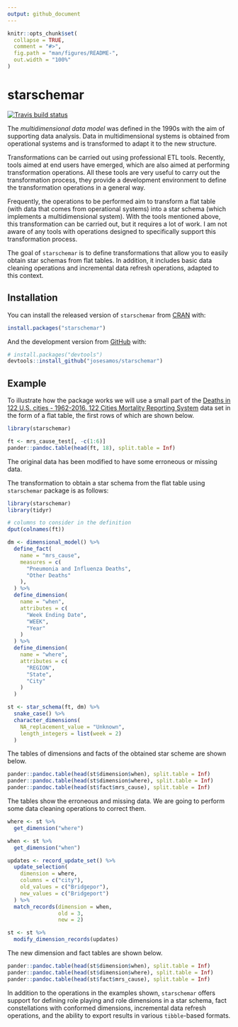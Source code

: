 ```yaml
---
output: github_document
---
```


<!-- README.md is generated from README.Rmd. Please edit that file -->

```r
knitr::opts_chunk$set(
  collapse = TRUE,
  comment = "#>",
  fig.path = "man/figures/README-",
  out.width = "100%"
)
```

# starschemar

<!-- badges: start -->
[![Travis build status](https://travis-ci.com/josesamos/starschemar.svg?branch=master)](https://travis-ci.com/josesamos/starschemar)
<!-- badges: end -->

The *multidimensional data model* was defined in the 1990s with the aim of supporting data analysis. Data in multidimensional systems is obtained from operational systems and is transformed to adapt it to the new structure.

Transformations can be carried out using professional ETL tools. Recently, tools aimed at end users have emerged, which are also aimed at performing transformation operations. All these tools are very useful to carry out the transformation process, they provide a development environment to define the transformation operations in a general way.

Frequently, the operations to be performed aim to transform a flat table (with data that comes from operational systems) into a star schema (which implements a multidimensional system). With the tools mentioned above, this transformation can be carried out, but it requires a lot of work. I am not aware of any tools with operations designed to specifically support this transformation process. 

The goal of `starschemar` is to define transformations that allow you to easily obtain star schemas from flat tables. In addition, it includes basic data cleaning operations and incremental data refresh operations, adapted to this context.


## Installation

You can install the released version of `starschemar` from [CRAN](https://CRAN.R-project.org) with:

``` r
install.packages("starschemar")
```

And the development version from [GitHub](https://github.com/) with:

``` r
# install.packages("devtools")
devtools::install_github("josesamos/starschemar")
```
## Example

To illustrate how the package works we will use a small part of the [Deaths in 122 U.S. cities - 1962-2016. 122 Cities Mortality Reporting System](https://catalog.data.gov/dataset/deaths-in-122-u-s-cities-1962-2016-122-cities-mortality-reporting-system) data set in the form of a flat table, the first rows of which are shown below.

```r
library(starschemar)
```

```r
ft <- mrs_cause_test[, -c(1:6)]
pander::pandoc.table(head(ft, 18), split.table = Inf)
```

The original data has been modified to have some erroneous or missing data.

The transformation to obtain a star schema from the flat table using `starschemar` package is as follows:

```r
library(starschemar)
library(tidyr)

# columns to consider in the definition
dput(colnames(ft))

dm <- dimensional_model() %>%
  define_fact(
    name = "mrs_cause",
    measures = c(
      "Pneumonia and Influenza Deaths",
      "Other Deaths"
    ),
  ) %>%
  define_dimension(
    name = "when",
    attributes = c(
      "Week Ending Date",
      "WEEK",
      "Year"
    )
  ) %>%
  define_dimension(
    name = "where",
    attributes = c(
      "REGION",
      "State",
      "City"
    )
  )

st <- star_schema(ft, dm) %>%
  snake_case() %>%
  character_dimensions(
    NA_replacement_value = "Unknown",
    length_integers = list(week = 2)
  )
```

The tables of dimensions and facts of the obtained star scheme are shown below.

```r
pander::pandoc.table(head(st$dimension$when), split.table = Inf)
pander::pandoc.table(head(st$dimension$where), split.table = Inf)
pander::pandoc.table(head(st$fact$mrs_cause), split.table = Inf)
```

The tables show the erroneous and missing data. We are going to perform some data cleaning operations to correct them.

```r
where <- st %>%
  get_dimension("where")

when <- st %>%
  get_dimension("when")

updates <- record_update_set() %>%
  update_selection(
    dimension = where,
    columns = c("city"),
    old_values = c("Bridgepor"),
    new_values = c("Bridgeport")
  ) %>%
  match_records(dimension = when,
                old = 3,
                new = 2)

st <- st %>%
  modify_dimension_records(updates)
```

The new dimension and fact tables are shown below.

```r
pander::pandoc.table(head(st$dimension$when), split.table = Inf)
pander::pandoc.table(head(st$dimension$where), split.table = Inf)
pander::pandoc.table(head(st$fact$mrs_cause), split.table = Inf)
```

In addition to the operations in the examples shown, `starschemar` offers support for defining role playing and role dimensions in a star schema, fact constellations with conformed dimensions, incremental data refresh operations, and the ability to export results in various `tibble`-based formats.
